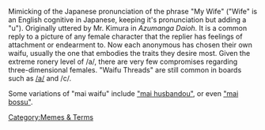 Mimicking of the Japanese pronunciation of the phrase "My Wife" ("Wife" is an English cognitive in Japanese, keeping it's pronunciation but adding a "u"). Originally uttered by Mr. Kimura in ''Azumanga Daioh.''  It is a common reply to a picture of any female character that the replier has feelings of attachment or endearment to. Now each anonymous has chosen their own waifu, usually the one that embodies the traits they desire most. Given the extreme ronery level of /a/, there are very few compromises regarding three-dimensional females. "Waifu Threads" are still common in boards such as [[/a/]] and /c/.

Some variations of "mai waifu" include [[GAR|"mai husbandou"]], or even [[/a/#I Am Boss|"mai bossu"]].

[[Category:Memes & Terms]]